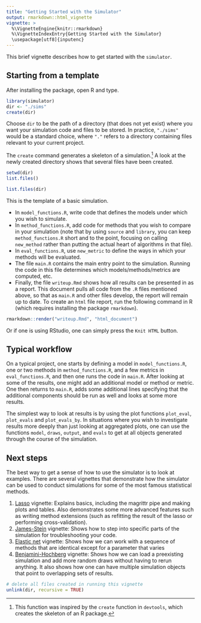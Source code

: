 ```yaml
---
title: "Getting Started with the Simulator"
output: rmarkdown::html_vignette
vignette: >
  %\VignetteEngine{knitr::rmarkdown}
  %\VignetteIndexEntry{Getting Started with the Simulator}
  \usepackage[utf8]{inputenc}
---
```


This brief vignette describes how to get started with the `simulator`.

## Starting from a template

After installing the package, open R and type.
```r
library(simulator)
dir <- "./sims"
create(dir)
```

Choose `dir` to be the path of a directory (that does not yet exist) where you want your simulation code and files to be stored.  In practice, `"./sims"` would be a standard choice, where `"."` refers to a directory containing files relevant to your current project.

The `create` command generates a skeleton of a simulation.^[This function was inspired by the `create` function in `devtools`, which creates the skeleton of an R package.]  A look at the newly created directory shows that several files have been created.

```r
setwd(dir)
list.files()
```

```r
list.files(dir)
```

This is the template of a basic simulation. 

- In `model_functions.R`, write code that defines the models under which you wish to simulate.  
- In `method_functions.R`, add code for methods that you wish to compare in your simulation (note that by using `source` and `library`, you can keep `method_functions.R` short and to the point, focusing on calling `new_method` rather than putting the actual heart of algorithms in that file).  
- In `eval_functions.R`, use `new_metric` to define the ways in which your methods will be evaluated. 
- The file `main.R` contains the main entry point to the simulation.  Running the code in this file determines which models/methods/metrics are computed, etc.  
- Finally, the file `writeup.Rmd` shows how all results can be presented in as a report.  This document pulls all code from the `.R` files mentioned above, so that as `main.R` and other files develop, the report will remain up to date.  To create an `html` file report, run the following command in R (which requires installing the package `rmarkdown`).

```r
rmarkdown::render("writeup.Rmd", "html_document")
```

Or if one is using RStudio, one can simply press the `Knit HTML` button.

## Typical workflow

On a typical project, one starts by defining a model in `model_functions.R`, one or two methods in `method_functions.R`, and a few metrics in `eval_functions.R`, and then one runs the code in `main.R`.  After looking at some of the results, one might add an additional model or method or metric.  One then returns to `main.R`, adds some additional lines specifying that the additional components should be run as well and looks at some more results.

The simplest way to look at results is by using the plot functions `plot_eval`, `plot_evals` and `plot_evals_by`.  In situations where you wish to investigate results more deeply than just looking at aggregated plots, one can use the functions `model`, `draws`, `output`, and `evals` to get at all objects generated through the course of the simulation.  

## Next steps

The best way to get a sense of how to use the simulator is to look at examples.  There are several vignettes that demonstrate how the simulator can be used to conduct simulations for some of the most famous statistical methods.

1) [Lasso](lasso.html) vignette: Explains basics, including the magrittr pipe and making plots and tables. Also demonstrates some more advanced features such as writing method extensions (such as refitting the result of the lasso or performing cross-validation).
2) [James-Stein](james-stein.html) vignette: Shows how to step into specific parts of the simulation for troubleshooting your code.
3) [Elastic net](elastic-net.html) vignette: Shows how we can work with a sequence of methods that are identical except for a parameter that varies
4) [Benjamini-Hochberg](fdr.html) vignette: Shows how we can load a preexisting simulation and add more random draws without having to rerun anything.  It also shows how one can have multiple simulation objects that point to overlapping sets of results.

```r
# delete all files created in running this vignette 
unlink(dir, recursive = TRUE)
```
